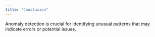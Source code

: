 ```yaml
---
title: "Conclusion"
---
```


Anomaly detection is crucial for identifying unusual patterns that may indicate errors or potential issues.
